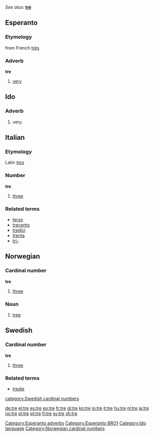 ''See also:'' '''[[tré]]'''
==Esperanto==
===Etymology===
from French [[très]]
===Adverb===
'''tre'''
# [[very]]
[[Category:Esperanto adverbs]]
[[Category:Esperanto BRO1]]

==Ido==
===Adverb===
# very.
[[Category:Ido language]]

==Italian==
===Etymology===
Latin ''[[tres]]''
===Number===
'''tre''' 

# [[three]]

===Related terms===
*[[terzo]]
*[[trecento]]
*[[tredici]]
*[[trenta]]
*[[tri-]]

==Norwegian==
===Cardinal number===
[[Category:Norwegian cardinal numbers]]
'''tre'''
#[[three]]
===Noun===
{{no-noun-irreg|n|[[treet]]|[[trær]]|[[trærne]]}}
#[[tree]]

==Swedish==
===Cardinal number===
'''tre'''

#[[three]]

===Related terms===
*[[tredje]]
[[category:Swedish cardinal numbers]]

[[de:tre]]
[[el:tre]]
[[es:tre]]
[[eo:tre]]
[[fr:tre]]
[[gl:tre]]
[[ko:tre]]
[[io:tre]]
[[it:tre]]
[[hu:tre]]
[[nl:tre]]
[[ja:tre]]
[[no:tre]]
[[pl:tre]]
[[pt:tre]]
[[fi:tre]]
[[sv:tre]]
[[zh:tre]]